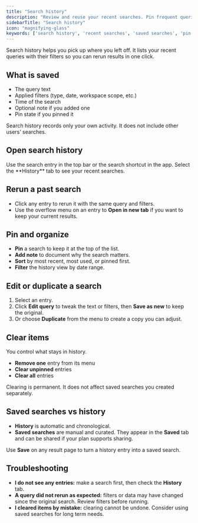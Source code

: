 ```yaml
---
title: "Search history"
description: "Review and reuse your recent searches. Pin frequent queries, filter by date, and quickly rerun results."
sidebarTitle: "Search history"
icon: "magnifying-glass"
keywords: ['search history', 'recent searches', 'saved searches', 'pin', 'filters']
---
```


Search history helps you pick up where you left off. It lists your recent queries with their filters so you can rerun results in one click.

## What is saved

- The query text  
- Applied filters (type, date, workspace scope, etc.)  
- Time of the search  
- Optional note if you added one  
- Pin state if you pinned it

<Callout type="info">
Search history records only your own activity. It does not include other users’ searches.
</Callout>

## Open search history

<Steps>
  <Step title="Open search">
    Use the search entry in the top bar or the search shortcut in the app.
  </Step>
  <Step title="Switch to History">
    Select the **History** tab to see your recent searches.
  </Step>
</Steps>

## Rerun a past search

- Click any entry to rerun it with the same query and filters.  
- Use the overflow menu on an entry to **Open in new tab** if you want to keep your current results.

## Pin and organize

- **Pin** a search to keep it at the top of the list.  
- **Add note** to document why the search matters.  
- **Sort** by most recent, most used, or pinned first.  
- **Filter** the history view by date range.

## Edit or duplicate a search

1. Select an entry.  
2. Click **Edit query** to tweak the text or filters, then **Save as new** to keep the original.  
3. Or choose **Duplicate** from the menu to create a copy you can adjust.

## Clear items

You control what stays in history.

- **Remove one** entry from its menu  
- **Clear unpinned** entries  
- **Clear all** entries

<Callout type="warning">
Clearing is permanent. It does not affect saved searches you created separately.
</Callout>

## Saved searches vs history

- **History** is automatic and chronological.  
- **Saved searches** are manual and curated. They appear in the **Saved** tab and can be shared if your plan supports sharing.  

Use **Save** on any result page to turn a history entry into a saved search.

## Troubleshooting

- **I do not see any entries:** make a search first, then check the **History** tab.  
- **A query did not rerun as expected:** filters or data may have changed since the original search. Review filters before running.  
- **I cleared items by mistake:** clearing cannot be undone. Consider using saved searches for long term needs.